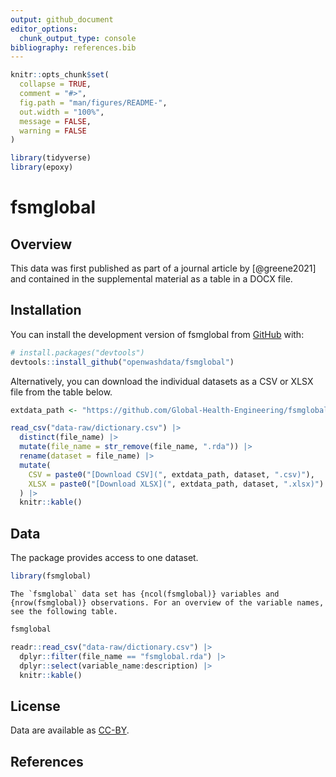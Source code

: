 ```yaml
---
output: github_document
editor_options: 
  chunk_output_type: console
bibliography: references.bib
---
```


<!-- README.md is generated from README.Rmd. Please edit that file -->

```r
knitr::opts_chunk$set(
  collapse = TRUE,
  comment = "#>",
  fig.path = "man/figures/README-",
  out.width = "100%",
  message = FALSE,
  warning = FALSE
)

library(tidyverse)
library(epoxy)
```

# fsmglobal

<!-- badges: start -->

<!-- badges: end -->

## Overview

This data was first published as part of a journal article by [@greene2021] and contained in the supplemental material as a table in a DOCX file.

## Installation

You can install the development version of fsmglobal from [GitHub](https://github.com/) with:

``` r
# install.packages("devtools")
devtools::install_github("openwashdata/fsmglobal")
```

Alternatively, you can download the individual datasets as a CSV or XLSX file from the table below.

```r

extdata_path <- "https://github.com/Global-Health-Engineering/fsmglobal/raw/main/inst/extdata/"

read_csv("data-raw/dictionary.csv") |> 
  distinct(file_name) |> 
  mutate(file_name = str_remove(file_name, ".rda")) |> 
  rename(dataset = file_name) |> 
  mutate(
    CSV = paste0("[Download CSV](", extdata_path, dataset, ".csv)"),
    XLSX = paste0("[Download XLSX](", extdata_path, dataset, ".xlsx)")
  ) |> 
  knitr::kable()
```

## Data

The package provides access to one dataset.

```r
library(fsmglobal)
```

```epoxy
The `fsmglobal` data set has {ncol(fsmglobal)} variables and {nrow(fsmglobal)} observations. For an overview of the variable names, see the following table.  
```

```r
fsmglobal
```

```r
readr::read_csv("data-raw/dictionary.csv") |> 
  dplyr::filter(file_name == "fsmglobal.rda") |> 
  dplyr::select(variable_name:description) |> 
  knitr::kable()
```

## License

Data are available as
[CC-BY](https://github.com/Global-Health-Engineering/fsmglobal/blob/main/LICENSE.md).

## References
